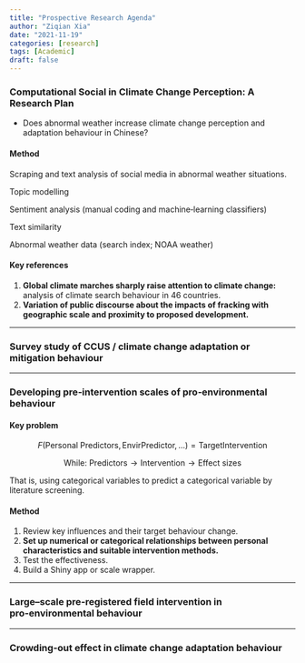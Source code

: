 ```yaml
---
title: "Prospective Research Agenda"
author: "Ziqian Xia"
date: "2021-11-19"
categories: [research]
tags: [Academic]
draft: false
---
```


### Computational Social in Climate Change Perception: A Research Plan

-   Does abnormal weather increase climate change perception and adaptation
    behaviour in Chinese?

#### Method

Scraping and text analysis of social media in abnormal weather situations.

Topic modelling

Sentiment analysis (manual coding and machine‑learning classifiers)

Text similarity

Abnormal weather data (search index; NOAA weather)

#### Key references

1.  **Global climate marches sharply raise attention to climate change:**
    analysis of climate search behaviour in 46 countries.
2.  **Variation of public discourse about the impacts of fracking with
    geographic scale and proximity to proposed development.**

---

### Survey study of CCUS / climate change adaptation or mitigation behaviour

---

### Developing pre‑intervention scales of pro‑environmental behaviour

#### Key problem

$$
F(\text{Personal Predictors}, \text{EnvirPredictor}, ...) = \text{TargetIntervention}
$$

$$
\text{While: Predictors} \rightarrow \text{Intervention} \rightarrow \text{Effect sizes}
$$

That is, using categorical variables to predict a categorical variable by
literature screening.

#### Method

1.  Review key influences and their target behaviour change.
2.  **Set up numerical or categorical relationships between personal
    characteristics and suitable intervention methods.**
3.  Test the effectiveness.
4.  Build a Shiny app or scale wrapper.

---

### Large–scale pre‑registered field intervention in pro‑environmental behaviour

---

### Crowding‑out effect in climate change adaptation behaviour